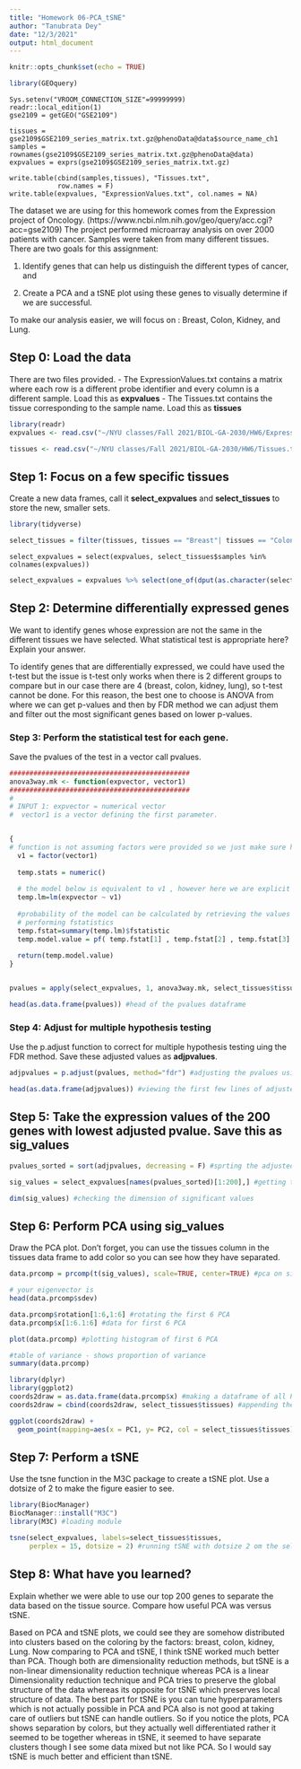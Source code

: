 ---
title: "Homework 06-PCA_tSNE"
author: "Tanubrata Dey"
date: "12/3/2021"
output: html_document
---

```{r setup, include=FALSE}
knitr::opts_chunk$set(echo = TRUE)
```



```{r echo=F, eval=F}
library(GEOquery)
```


```
Sys.setenv("VROOM_CONNECTION_SIZE"=99999999)
readr::local_edition(1)
gse2109 = getGEO("GSE2109")
```

```
tissues = gse2109$GSE2109_series_matrix.txt.gz@phenoData@data$source_name_ch1
samples = rownames(gse2109$GSE2109_series_matrix.txt.gz@phenoData@data)
expvalues = exprs(gse2109$GSE2109_series_matrix.txt.gz)
```

```
write.table(cbind(samples,tissues), "Tissues.txt",
            row.names = F)
write.table(expvalues, "ExpressionValues.txt", col.names = NA)
```


The dataset we are using for this homework comes from the Expression project of Oncology. (https://www.ncbi.nlm.nih.gov/geo/query/acc.cgi?acc=gse2109)
The project performed microarray analysis on over 2000 patients with cancer. Samples were taken from many different tissues. There are two goals for this assignment:

1) Identify genes that can help us distinguish the different types of cancer, and

2) Create a PCA and a tSNE plot using these genes to visually determine if we are successful.

To make our analysis easier, we will focus on : Breast, Colon, Kidney, and Lung. 

## Step 0: Load the data

There are two files provided. 
- The ExpressionValues.txt contains a matrix where each row is a different probe identifier and every column is a different sample. Load this as **expvalues**
- The Tissues.txt contains the tissue corresponding to the sample name. Load this as **tissues**

```{r}
library(readr)
expvalues <- read.csv("~/NYU classes/Fall 2021/BIOL-GA-2030/HW6/ExpressionValues.txt", row.names=1, sep="") #loading expvalues data

tissues <- read.csv("~/NYU classes/Fall 2021/BIOL-GA-2030/HW6/Tissues.txt", sep="") #loading tissues data

```


## Step 1: Focus on a few specific tissues

Create a new data frames, call it **select_expvalues** and **select_tissues** to store the new, smaller sets.

```{r}
library(tidyverse)
```


```{r}
select_tissues = filter(tissues, tissues == "Breast"| tissues == "Colon" | tissues == "Kidney" | tissues == "Lung") #selecting specific tissues
```

```
select_expvalues = select(expvalues, select_tissues$samples %in% colnames(expvalues))
```

```{r}
select_expvalues = expvalues %>% select(one_of(dput(as.character(select_tissues$samples)))) #selecting specific expvalues based on select_tissues dataset
```

## Step 2: Determine differentially expressed genes

We want to identify genes whose expression are not the same in the different tissues we have selected. What statistical test is appropriate here? Explain your answer.

To identify genes that are differentially expressed, we could have used the t-test but the issue is t-test only works when there is 2 different groups to compare but in our case there are 4 (breast, colon, kidney, lung), so t-test cannot be done. For this reason, the best one to choose is ANOVA from where we can get p-values and then by FDR method we can adjust them and filter out the most significant genes based on lower p-values.


### Step 3: Perform the statistical test for each gene.

Save the pvalues of the test in a vector call pvalues.
```{r}

#############################################
anova3way.mk <- function(expvector, vector1) 
#############################################
#
# INPUT 1: expvector = numerical vector
#  vector1 is a vector defining the first parameter. 


{
# function is not assuming factors were provided so we just make sure here
  v1 = factor(vector1)
 
  temp.stats = numeric()
  
  # the model below is equivalent to v1 , however here we are explicit
  temp.lm=lm(expvector ~ v1)
  
  #probability of the model can be calculated by retrieving the values for 
  # performing fstatistics
  temp.fstat=summary(temp.lm)$fstatistic
  temp.model.value = pf( temp.fstat[1] , temp.fstat[2] , temp.fstat[3] , lower.tail=F )
  
  return(temp.model.value)
}


pvalues = apply(select_expvalues, 1, anova3way.mk, select_tissues$tissues) #getting the p-values for each gene and saving in pvalues

```

```{r}
head(as.data.frame(pvalues)) #head of the pvalues dataframe
```



### Step 4: Adjust for multiple hypothesis testing 

Use the p.adjust function to correct for multiple hypothesis testing uing the FDR method. Save these adjusted values as **adjpvalues**.


```{r}
adjpvalues = p.adjust(pvalues, method="fdr") #adjusting the pvalues using fdr technique

```

```{r}
head(as.data.frame(adjpvalues)) #viewing the first few lines of adjusted pvalues
```


## Step 5: Take the expression values of the 200 genes with lowest adjusted pvalue. Save this as **sig_values**

```{r}

pvalues_sorted = sort(adjpvalues, decreasing = F) #sprting the adjusted values in ascending order

sig_values = select_expvalues[names(pvalues_sorted)[1:200],] #getting the first 200 significant genes

dim(sig_values) #checking the dimension of significant values

```



## Step 6: Perform PCA using sig_values

Draw the PCA plot. Don't forget, you can use the tissues column in the tissues data frame to add color so you can see how they have separated.

```{r}
data.prcomp = prcomp(t(sig_values), scale=TRUE, center=TRUE) #pca on significan genes

# your eigenvector is
head(data.prcomp$sdev) 

```

```{r}
data.prcomp$rotation[1:6,1:6] #rotating the first 6 PCA
data.prcomp$x[1:6.1:6] #data for first 6 PCA
```

```{r}
plot(data.prcomp) #plotting histogram of first 6 PCA
```

```{r}
#table of variance - shows proportion of variance
summary(data.prcomp)
```

```{r}
library(dplyr)
library(ggplot2)
coords2draw = as.data.frame(data.prcomp$x) #making a dataframe of all PCA values
coords2draw = cbind(coords2draw, select_tissues$tissues) #appending the tissues column in this df

ggplot(coords2draw) +
  geom_point(mapping=aes(x = PC1, y= PC2, col = select_tissues$tissues)) #plotting PCA cluster using ggplot
```


## Step 7: Perform a tSNE

Use the tsne function in the M3C package to create a tSNE plot. Use a dotsize of 2 to make the figure easier to see.

```{r}
library(BiocManager)
BiocManager::install("M3C") 
library(M3C) #loading module
```



```{r}


tsne(select_expvalues, labels=select_tissues$tissues, 
     perplex = 15, dotsize = 2) #running tSNE with dotsize 2 om the select_expvalues data and labeling based on groups
```



## Step 8: What have you learned?

Explain whether we were able to use our top 200 genes to separate the data based on the tissue source. Compare how useful PCA was versus tSNE.

Based on PCA and tSNE plots, we could see they are somehow distributed into clusters based on the coloring by the factors: breast, colon, kidney, Lung. Now comparing to PCA and tSNE, I think tSNE worked much better than PCA. Though both are dimensionality reduction methods, but tSNE is a non-linear dimensionality reduction technique whereas PCA is a linear Dimensionality reduction technique and PCA tries to preserve the global structure of the data whereas its opposite for tSNE which preserves local structure of data. The best part for tSNE is you can tune hyperparameters which is not actually possible in PCA and PCA also is not good at taking care of outliers but tSNE can handle outliers. So if you notice the plots, PCA shows separation by colors, but they actually well differentiated rather it seemed to be together whereas in tSNE, it seemed to have separate clusters though I see some data mixed but not like PCA. So I would say tSNE is much better and efficient than tSNE.


